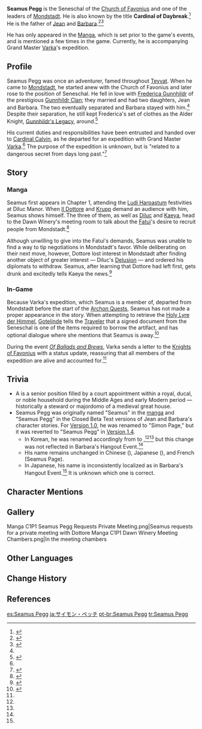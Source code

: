 {{Character Infobox
|image            = NPC Seamus Pegg.png
|type             = Mentioned
|affiliation      = Knights of Favonius
|affiliation2     = Church of Favonius
|region           = Mondstadt
|location         = None
|title            = Cardinal of Daybreak
|title2           = Seneschal
|child            = Jean
|child2           = Barbara
|spouse           = Frederica Gunnhildr
|spouseNote       = formerly
|ancestry         = Gunnhildr Clan
}}
'''Seamus Pegg''' is the Seneschal of the [[Church of Favonius]] and one of the leaders of [[Mondstadt]]. He is also known by the title '''Cardinal of Daybreak'''.<ref name="barbarastory4">{{Ref/CS|Barbara|4}}</ref> He is the father of [[Jean]] and [[Barbara]].<ref name="jeanstory5">{{Ref/CS|Jean|5}}</ref><ref name="barbarahangout">{{Ref/Quest|Sister Victoria's Vexation}}</ref>

He has only appeared in the [[Manga]], which is set prior to the game's events, and is mentioned a few times in the game. Currently, he is accompanying Grand Master [[Varka]]'s expedition.

==Profile==
Seamus Pegg was once an adventurer, famed throughout [[Teyvat]]. When he came to [[Mondstadt]], he started anew with the Church of Favonius and later rose to the position of Seneschal. He fell in love with [[Frederica Gunnhildr]] of the prestigious [[Gunnhildr Clan]]; they married and had two daughters, Jean and Barbara. The two eventually separated and Barbara stayed with him.<ref name="jeanstory5" /> Despite their separation, he still kept Frederica's set of clothes as the Alder Knight, [[Gunnhildr's Legacy]], around.<ref>{{Ref/Outfit|Gunnhildr's Legacy}}</ref>

His current duties and responsibilities have been entrusted and handed over to [[Cardinal Calvin]], as he departed for an expedition with Grand Master [[Varka]].<ref name="barbarahangout" /> The purpose of the expedition is unknown, but is "related to a dangerous secret from days long past."<ref name="Sounds">{{Ref/Quest|Sounds From Afar (Quest)}}</ref>
<!--
===Personality===
===Appearance===
-->
==Story==
===Manga===
Seamus first appears in Chapter 1, attending the [[Ludi Harpastum]] festivities at Diluc Manor. When [[Il Dottore]] and [[Krupp]] demand an audience with him, Seamus shows himself. The three of them, as well as [[Diluc]] and [[Kaeya]], head to the Dawn Winery's meeting room to talk about the [[Fatui]]'s desire to recruit people from Mondstadt.<ref name="manga">{{Ref/Manga|1}}</ref>

Although unwilling to give into the Fatui's demands, Seamus was unable to find a way to tip negotiations in Mondstadt's favor. While deliberating on their next move, however, Dottore lost interest in Mondstadt after finding another object of greater interest &mdash; Diluc's [[Delusion]] &mdash; and ordered his diplomats to withdraw. Seamus, after learning that Dottore had left first, gets drunk and excitedly tells Kaeya the news.<ref>{{Ref/Manga|2}}</ref>

===In-Game===
Because Varka's expedition, which Seamus is a member of, departed from Mondstadt before the start of the [[Archon Quests]], Seamus has not made a proper appearance in the story. When attempting to retrieve the [[Holy Lyre der Himmel]], [[Gotelinde]] tells the [[Traveler]] that a signed document from the Seneschal is one of the items required to borrow the artifact, and has optional dialogue where she mentions that Seamus is away.<ref>{{Ref/Quest|Venti's Plan}}</ref>

During the event ''[[Of Ballads and Brews]]'', Varka sends a letter to the [[Knights of Favonius]] with a status update, reassuring that all members of the expedition are alive and accounted for.<ref name="Sounds" />

==Trivia==
* A {{w|seneschal}} is a senior position filled by a court appointment within a royal, ducal, or noble household during the Middle Ages and early Modern period &mdash; historically a steward or majordomo of a medieval great house.
* Seamus Pegg was originally named "Seamus" in the [[manga]] and "Seamus Pegg" in the Closed Beta Test versions of Jean and Barbara's character stories. For [[Version 1.0]], he was renamed to "Simon Page," but it was reverted to "Seamus Pegg" in [[Version 1.4]].
** In Korean, he was renamed accordingly from {{ko|시몬 페이지|rm=Simon Peiji}} to {{ko|시무스・페그|rm=Simuseu Pegeu}},<ref name="barbarastory4" /><ref name="jeanstory5" /> but this change was not reflected in Barbara's Hangout Event.<ref name="barbarahangout" />
** His name remains unchanged in Chinese ({{zh|西蒙・佩奇|rm=Xīméng Pèiqí}}), Japanese ({{ja|サイモン・ペッチ|rm=Saimon Pecchi}}), and French (Seamus Page).
** In Japanese, his name is inconsistently localized as {{ja|サイモン・ペイジ|rm=Saimon Peiji}} in Barbara's Hangout Event.<ref name="barbarahangout" /> It is unknown which one is correct.

==Character Mentions==
{{Character Mentions}}

==Gallery==
<gallery>
Manga C1P1 Seamus Pegg Requests Private Meeting.png|Seamus requests for a private meeting with Dottore
Manga C1P1 Dawn Winery Meeting Chambers.png|In the meeting chambers
</gallery>

==Other Languages==
{{Other Languages|default_hidden = 1
|en       = Seamus Pegg
|zhs      = 西蒙・佩奇
|zhs_rm   = Xīméng Pèiqí
|zht      = 西蒙・佩奇
|zht_rm   = Xīméng Pèiqí
|ja       = サイモン・ペッチ<ref name="jeanstory5" /> / サイモン・ペイジ<ref name="barbarahangout" />
|ja_rm    = Saimon Pecchi / Saimon Peiji
|ko       = 시무스・페그
|ko_rm    = Simuseu Pegeu
|es       = Seamus Pegg
|fr       = Seamus Page
|ru       = Шеймус Пегг
|th       = Seamus Pegg
|vi       = Seamus Pegg
|de       = Seamus Pegg
|id       = Seamus Pegg
|pt       = Seamus Pegg
|tr       = 
|it       = 
}}

==Change History==
{{Change History|introduced=1.0}}

==References==
{{Reflist|2}}

[[es:Seamus Pegg]]
[[ja:サイモン・ペッチ]]
[[pt-br:Seamus Pegg]]
[[tr:Seamus Pegg]]